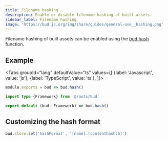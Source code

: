 ```yaml
---
title: Filename hashing
description: Enable or disable filename hashing of built assets.
sidebar_label: Filename hashing
image: 'https://bud.js.org/img/share/guides/general-use__hashing.png'
---
```



Filename hashing of built assets can be enabled using the [bud.hash](/docs/bud.hash) function.

## Example

<Tabs
  groupId="lang"
  defaultValue="ts"
  values={[
    {label: 'Javascript', value: 'js'},
    {label: 'TypeScript', value: 'ts'},
  ]}>
  <TabItem value="js">

```js title="bud.config.js"
module.exports = bud => bud.hash()
```

  </TabItem>
  <TabItem value="ts">

```ts bud.config.ts
import type {Framework} from '@roots/bud'

export default (bud: Framework) => bud.hash()
```

  </TabItem>
</Tabs>

## Customizing the hash format

```js
bud.store.set('hashFormat', '[name].[contenthash:6]')
```

